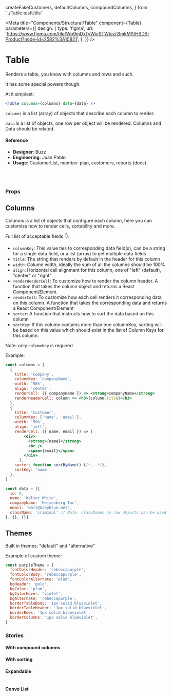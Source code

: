   createFakeCustomers,
  defaultColumns,
  compoundColumns,
} from '../Table.testUtils'

<Meta
  title="Components/Structural/Table"
  component={Table}
  parameters={{
    design: {
      type: 'figma',
      url:
        'https://www.figma.com/file/Wp9mDxTvWicSTWtezj2ImkMP/HSDS-Product?node-id=2582%3A10821',
    },
  }}
/>

# Table

Renders a table, you know with columns and rows and such.

It has some special powers though.

At it simplest:

```jsx
<Table columns={columns} data={data} />
```

`columns` is a list (array) of objects that describe each column to render.

`data` is a list of objects, one row per object will be rendered. Columns and Data should be related.

<Canvas>
  <Story name="default">
    <TableWithPagination />
  </Story>
</Canvas>

#### Reference

- **Designer**: Buzz
- **Engineering**: Juan Pablo
- **Usage**: CustomerList, member-plan, customers, reports (docs)

<br />
<br />

### Props

<ArgsTable of={Table} />

## Columns

Columns is a list of objects that configure each column, here you can customize how to render cells, sortability and more.

Full list of acceptable fields 👇:

- `columnKey`: This value ties to corresponding data field(s), can be a string for a single data field, or a list (array) to get multiple data fields
- `title`: The string that renders by default in the header for this column
- `width`: Column width, ideally the sum of all the columns should be 100%
- `align`: Horizontal cell alignment for this column, one of "left" (default), "center" or "right"
- `renderHeaderCell`: To customize how to render the column header. A function that takes the column object and returns a React Component/Element
- `renderCell`: To customize how each cell renders it corresponding data on this column. A function that takes the corresponding data and returns a React Component/Element
- `sorter`: A function that instructs how to sort the data based on this column
- `sortKey`: If this column contains more than one columnKey, sorting will be based on this value which should exist in the list of Column Keys for this column.

Note: only `columnKey` is required

Example:

```jsx
const columns = [
  {
    title: 'Company',
    columnKey: 'companyName',
    width: '50%',
    align: 'center',
    renderCell: ({ companyName }) => <strong>companyName</strong>
    renderHeaderCell: column => <h3>{column.title}</h3>
  },
  {
    title: 'Customer',
    columnKey: ['name', 'email'],
    width: '50%',
    align: 'left',
    renderCell: ({ name, email }) => (
        <div>
          <strong>{name}</strong>
          <br />
          <span>{email}</span>
        </div>
      ),
    sorter: function sortByName() {/*...*/},
    sortKey: 'name'
  },
]

const data = [{
  id: 0,
  name: 'Walter White',
  companyName: 'Heisenberg Inc',
  email: 'walt@babyblue.net',
  className: 'criminal' // Note: classNames on row objects can be used to target row specific styling
}, {}, {}]
```

## Themes

Built in themes: "default" and "alternative"

Example of custom theme:

```js
const purpleTheme = {
  fontColorHeader: 'rebeccapurple',
  fontColorBody: 'rebeccapurple',
  fontColorAlternate: 'plum',
  bgHeader: 'gold',
  bgColor: 'plum',
  bgColorHover: 'violet',
  bgAlternate: 'rebeccapurple',
  borderTableBody: '1px solid blueviolet',
  borderTableHeader: '1px solid blueviolet',
  borderRows: '1px solid blueviolet',
  borderColumns: '1px solid blueviolet',
}
```

### Stories

#### With compound columns

<Canvas>
  <Story name="with compound columns">
    <Table
      columns={compoundColumns}
      data={createFakeCustomers({ amount: 10 })}
    />
  </Story>
</Canvas>

#### With sorting

<Canvas>
  <Story name="with sorting">
    <TableWithSorting />
  </Story>
</Canvas>

#### Expandable

<Canvas>
  <Story name="expandable">
    <Table
      columns={defaultColumns}
      data={createFakeCustomers({ amount: 10 })}
      maxRowsToDisplay={4}
    />
  </Story>
</Canvas>

#### Convo List

<Canvas>
  <Story name="Convo List">
    <ConvoList />
  </Story>
</Canvas>
